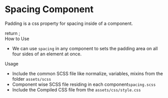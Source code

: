 
<Meta title="Atoms/Spacing" component={Spacing} />

<style>{`
  .subheading {
    font-weight: 700;
    font-size: 18px;
    color: #666;
    letter-spacing: 1.5px;
    line-height: 24px;
    margin-bottom: 12px;
    margin-top: 40px;
  }  
`}</style>

# Spacing Component
Padding is a css property for spacing inside of a component.

<Story name="Spacing">
  return <Spacing></Spacing>;
</Story>

<div className="subheading">How to Use</div>
<ul>
    <li>We can use <code>spacing</code> in any component to sets the padding area on all four sides of an element at once.</li>
</ul>

<div className="subheading">Usage</div>
<ul>
  <li>Include the common SCSS file like normalize, variables, mixins from the folder <code>assets/scss</code></li>
  <li>Component wise SCSS file residing in each component<code>spacing.scss</code></li>
  <li>Include the Compiled CSS file from the <code>assets/css/style.css</code></li>
</ul>
